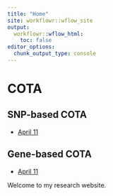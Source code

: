 ```yaml
---
title: "Home"
site: workflowr::wflow_site
output:
  workflowr::wflow_html:
    toc: false
editor_options:
  chunk_output_type: console
---
```


# COTA

## SNP-based COTA

- [April 11](docs/2024-04-10_snp_analysis.html)

## Gene-based COTA

- [April 11](docs/2024-04-10_gene_expression.html)


Welcome to my research website.
